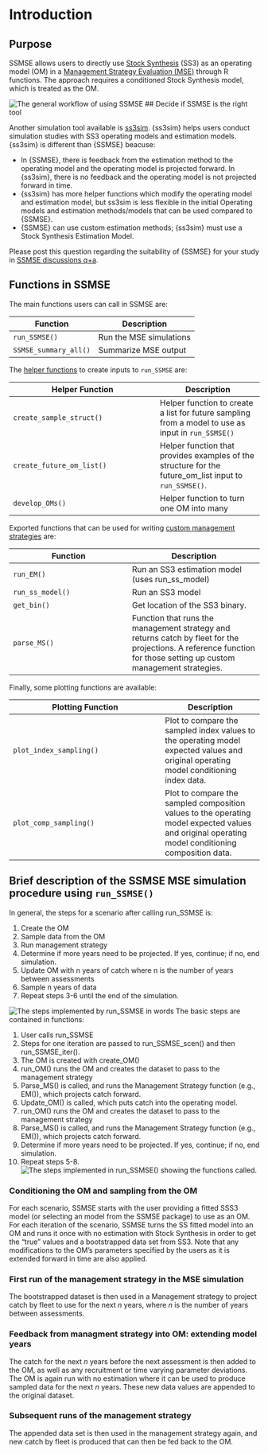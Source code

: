 # Introduction {#intro}

## Purpose

SSMSE allows users to directly use [Stock Synthesis](https://vlab.noaa.gov/web/stock-synthesis) (SS3) as an operating model (OM) in a [Management Strategy Evaluation (MSE)](https://doi.org/10.1139/cjfas-2019-0084) through R functions. The approach requires a conditioned Stock Synthesis model, which is treated as the OM.

![The general workflow of using SSMSE](images/workflow_ssmse_noaa_branding.png)
## Decide if SSMSE is the right tool

Another simulation tool available is [ss3sim](https://github.com/ss3sim/ss3sim). {ss3sim} helps users conduct simulation studies with SS3 operating models and estimation models. {ss3sim} is different than {SSMSE} beacuse:

- In {SSMSE}, there is feedback from the estimation method to the operating model and the operating model is projected forward. In {ss3sim}, there is no feedback and the operating model is not projected forward in time.
- {ss3sim} has more helper functions which modify the operating model and estimation model, but ss3sim is less flexible in the initial Operating models and estimation methods/models that can be used compared to {SSMSE}.
- {SSMSE} can use custom estimation methods; {ss3sim} must use a Stock Synthesis Estimation Model.

Please post this question regarding the suitability of {SSMSE} for your study in [SSMSE discussions q+a](https://github.com/nmfs-ost/SSMSE/discussions/categories/q-a).

## Functions in SSMSE {#funs}

The main functions users can call in SSMSE are:

Function               | Description
---------------------- | ------------------
`run_SSMSE()`            | Run the MSE simulations
`SSMSE_summary_all()`    | Summarize MSE output

The [helper functions](#helper) to create inputs to `run_SSMSE` are:

Helper Function           | Description
------------------------- | ------------------
`create_sample_struct()`  | Helper function to create a list for future sampling from a model to use as input in `run_SSMSE()`
`create_future_om_list()` | Helper function that provides examples of the structure for the future_om_list input to `run_SSMSE()`.
`develop_OMs()`           | Helper function to turn one OM into many

Exported functions that can be used for writing [custom management strategies](#custom-MS) are:

Function    | Description
-----------  | ------------
`run_EM()`       |  Run an SS3 estimation model (uses run_ss_model)
`run_ss_model()` | Run an SS3 model
`get_bin()`      | Get location of the SS3 binary.
`parse_MS()`     | Function that runs the management strategy and returns catch by fleet for the projections. A reference function for those setting up custom management strategies. 

Finally, some plotting functions are available:

Plotting Function | Description
----------------- | -----------
`plot_index_sampling()` | Plot to compare the sampled index values to the operating model expected values and original operating model conditioning index data.
`plot_comp_sampling()`  | Plot to compare the sampled composition values to the operating model expected values and original operating model conditioning composition data.

## Brief description of the SSMSE MSE simulation procedure using `run_SSMSE()`

In general, the steps for a scenario after calling run_SSMSE is:

1. Create the OM
2. Sample data from the OM
3. Run management strategy
4. Determine if more years need to be projected. If yes, continue; if no, end simulation.
5. Update OM with n years of catch where n is the number of years between assessments
6. Sample n years of data
7. Repeat steps 3-6 until the end of the simulation.

![The steps implemented by run_SSMSE in words](images/ssmse_1_iter.png)
The basic steps are contained in functions:

1. User calls run_SSMSE
2. Steps for one iteration are passed to run_SSMSE_scen() and then run_SSMSE_iter().
3. The OM is created with create_OM()
4. run_OM() runs the OM and creates the dataset to pass to the management strategy
5. Parse_MS() is called, and runs the Management Strategy function (e.g., EM()), which projects catch forward.
6. Update_OM() is called, which puts catch into the operating model.
7. run_OM() runs the OM and creates the dataset to pass to the management strategy
8. Parse_MS() is called, and runs the Management Strategy function (e.g., EM()), which projects catch forward.
9. Determine if more years need to be projected. If yes, continue; if no, end simulation.
10. Repeat steps 5-8.
![The steps implemented in run_SSMSE() showing the functions called.](images/ssmse_fxn_map.png)

### Conditioning the OM and sampling from the OM

For each scenario, SSMSE starts with the user providing a fitted SSS3 model (or selecting an model from the SSMSE package) to use as an OM. For each iteration of the scenario, SSMSE turns the SS fitted model into an OM and runs it once with no estimation with Stock Synthesis in order to get the "true" values and a bootstrapped data set from SS3. Note that any modifications to the OM's parameters specified by the users as it is extended forward in time are also applied.

### First run of the management strategy in the MSE simulation

The bootstrapped dataset is then used in a Management strategy to project catch by fleet to use for the next $n$ years, where $n$ is the number of years between assessments.

### Feedback from managment strategy into OM: extending model years

The catch for the next $n$ years before the next assessment is then added to the OM, as well as any recruitment or time varying parameter deviations. The OM is again run with no estimation where it can be used to produce sampled data for the next $n$ years. These new data values are appended to the original dataset.

### Subsequent runs of the management strategy

The appended data set is then used in the management strategy again, and new catch by fleet is produced that can then be fed back to the OM.
